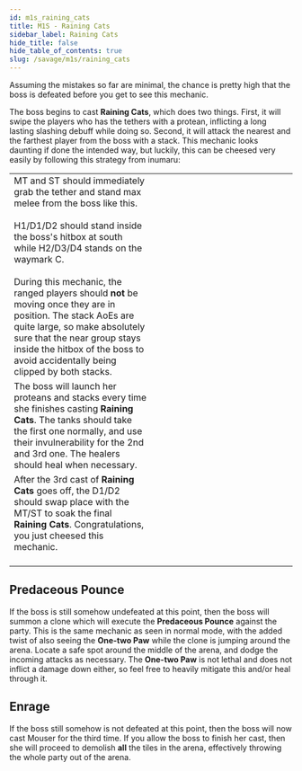 ```yaml
---
id: m1s_raining_cats
title: M1S - Raining Cats
sidebar_label: Raining Cats
hide_title: false
hide_table_of_contents: true
slug: /savage/m1s/raining_cats
---
```


Assuming the mistakes so far are minimal, the chance is pretty high that the boss is defeated before you get to see this mechanic.

The boss begins to cast <strong>Raining Cats</strong>, which does two things. First, it will swipe the players who has the tethers with a protean, inflicting a long lasting slashing debuff while doing so. Second, it will attack the nearest and the farthest player from the boss with a stack. This mechanic looks daunting if done the intended way, but luckily, this can be cheesed very easily by following this strategy from inumaru:

<table width='75%'>
    <tr>
        <td width='50%'>MT and ST should immediately grab the tether and stand max melee from the boss like this. <br /><br />H1/D1/D2 should stand inside the boss's hitbox at south while H2/D3/D4 stands on the waymark C. <br /><br />During this mechanic, the ranged players should <strong>not</strong> be moving once they are in position. The stack AoEs are quite large, so make absolutely sure that the near group stays inside the hitbox of the boss to avoid accidentally being clipped by both stacks.</td>
        <td><KittenAsset path='m1s/raining_cats_1.png' /></td>
    </tr>
    <tr>
        <td>The boss will launch her proteans and stacks every time she finishes casting <strong>Raining Cats</strong>. The tanks should take the first one normally, and use their invulnerability for the 2nd and 3rd one. The healers should heal when necessary.</td>
        <td><KittenAsset path='m1s/raining_cats_2.png' /></td>
    </tr>
    <tr>
        <td>After the 3rd cast of <strong>Raining Cats</strong> goes off, the D1/D2 should swap place with the MT/ST to soak the final <strong>Raining Cats</strong>. Congratulations, you just cheesed this mechanic. <br /><br /><KittenAsset path='m1s/raining_cats.webm' /></td>
        <td><KittenAsset path='m1s/raining_cats_3.png' /></td>
    </tr>
</table>

## Predaceous Pounce

If the boss is still somehow undefeated at this point, then the boss will summon a clone which will execute the <strong>Predaceous Pounce</strong> against the party. This is the same mechanic as seen in normal mode, with the added twist of also seeing the <strong>One-two Paw</strong> while the clone is jumping around the arena. Locate a safe spot around the middle of the arena, and dodge the incoming attacks as necessary. The <strong>One-two Paw</strong> is not lethal and does not inflict a damage down either, so feel free to heavily mitigate this and/or heal through it.

<KittenAsset path='m1s/predaceous_pounce.webm' wrapper='div' />


## Enrage

If the boss still somehow is not defeated at this point, then the boss will now cast <Enrage>Mouser</Enrage> for the third time. If you allow the boss to finish her cast, then she will proceed to demolish <strong>all</strong> the tiles in the arena, effectively throwing the whole party out of the arena.